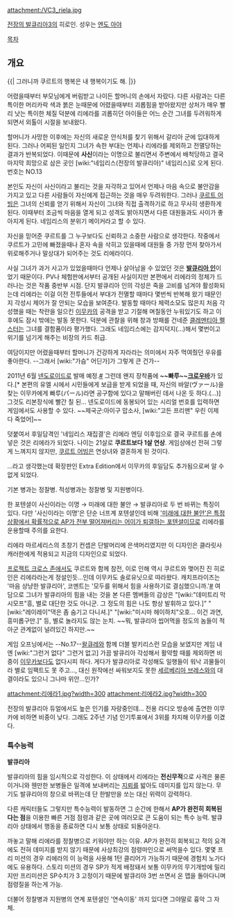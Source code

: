 attachment:/VC3_riela.jpg

[[전장의 발큐리아3]]의 히로인. 성우는 [[엔도 아야]]

[[목차]]

== 개요 ==
{{| 그러니까 쿠르트의 행복은 내 행복이기도 해. |}}

어렸을때부터 부모님에게 버림받고 나이든 할머니의 손에서 자랐다. 다른 사람과는 다른 특이한 머리카락 색과 붉은 눈때문에 어렸을때부터 괴롭힘을 받아왔지만 상처가 매우 빨리 낫는 특이한 체질 덕분에 리에라를 괴롭히던 아이들은 어느 순간 그녀를 두려워하게 되면서 외톨이 시절을 보내왔다.

할머니가 사망한 이후에는 자신의 새로운 안식처를 찾기 위해서 갈리아 군에 입대하게 된다. 그러나 어찌된 일인지 그녀가 속한 부대는 언제나 리에라를 제외하고 전멸당하는 결과가 반복되었다. 이때문에 '''사신'''이라는 이명으로 불리면서 주변에서 배척당하고 결국 마지막 희망으로 삼은 곳인 [wiki:"네임리스(전장의 발큐리아)" 네임리스]로 오게 된다. 번호는 NO.13

본인도 자신이 사신이라고 불리는 것을 자각하고 있어서 언제나 마음 속으로 불안감을 가지고 있고 다른 사람들이 자신에게 접근하는 것을 매우 두려워한다. 그러나 [[쿠르트 어빙]]은 그녀의 신뢰를 얻기 위해서 자신이 그녀와 직접 출격하기로 하고 무사히 생환하게 된다. 이때부터 조금씩 마음을 열게 되고 성격도 밝아지면서 다른 대원들과도 사이가 좋아지게 된다. 네임리스의 분위기 메이커라고 할 수 있다.

자신을 믿어준 쿠르트를 그 누구보다도 신뢰하고 소중한 사람으로 생각한다. 작중에서 쿠르트가 고민에 빠졌을때나 혼자 속을 삭히고 있을때에 대원들 중 가장 먼저 찾아가서 위로해주거나 말상대가 되어주는 것도 리에라이다.

사실 그녀가 과거 사고가 있었을때마다 언제나 살아남을 수 있었던 것은 '''[[발큐리아 인]]'''이었기 때문이다. PV나 체험판에서부터 공개된 사실이지만 본편에서 리에라의 정체가 드러나는 것은 작품 중반부 시점. 단지 발큐리아 인의 각성은 죽을 고비를 넘겨야 활성화되는데 리에라는 이걸 이전 전투들에서 부대가 전멸할 때마다 몇번씩 반복해 왔기 때문인지 각성시 제어가 잘 안되는 모습을 보여준다. 발동할 때마다 체력소모도 많은지 처음 각성했을 때는 착란을 일으킨 [[이무카]]의 공격을 받고 기절해 며칠동안 누워있기도 하고 이후에도 잠시 밖에는 발동 못한다. 덕분에 관찰을 위해 창과 방패를 건네준 [[클레멘티아 펠스터]]는 그녀를 결함품이라 평가했다. 그래도 네임리스에는 감지덕지(…)해서 몇번이고 위기를 넘기게 해주는 비장의 카드 취급.

여담이지만 어렸을때부터 할머니가 건강하게 자라라는 의미에서 자주 먹여줬던 우유를 좋아한다. --그래서 [wiki:"가슴" 어딘가]가 그렇게 큰 건가--

2011년 6월 [[넨도로이드]]로 발매 예정.[http://ameblo.jp/gsc-mikatan/entry-10809851890.html #] 그런데 왠지 장착품에 '''~~빠루~~[[크로우바]]'''가 있다.[* 본편의 유엘 시에서 시민들에게 보급을 받게 되었을 때, 자신의 바알(ヴァール)을 찾는 이무카에게 빠루(パール)라면 공구함에 있다고 말해버린 데서 나온 듯 하다.(...)] 그것도 리본장식에 빨간 칠 된... 넨도로이드에 동봉되어 있는 시리얼 번호를 입력하면 게임에서도 사용할 수 있다. ~~제국군:아이구 맙소사, [wiki:"고든 프리맨" 우린 이제 다 죽었어]~~

덧붙여서 후일담격인 '네임리스 재집결'은 리에라 엔딩 이후임으로 결국 쿠르트를 손에 넣은 것은 리에라가 되었다. 나이는 21살로 '''쿠르트보다 1살 연상'''. 게임상에선 전혀 그렇게 느껴지지 않지만, [[쿠르트 어빙]]은 연상녀와 결혼하게 된 것이다.

...라고 생각했는데 확장판인 Extra Edition에서 이무카의 후일담도 추가됨으로써 알 수 없게 되었다.

기본 병과는 정찰병. 적성병과는 정찰병 및 지원병이다.

한 포텐셜이 사신이라는 이명 → 미래에 대한 불안 → 발큐리아로 두 번 바뀌는 특징이 있다. 다만 '사신이라는 이명'은 단순 너프계 포텐셜인데 비해 [[코제트 코르하스|'미래에 대한 불안'은 특정 상황에서 확률적으로 AP가 전부 떨어져버리는 어이가 퇴갤하는 포텐셜]]이므로 리에라를 운용할때 주의를 요한다.

리에라 마르세리스의 초창기 컨셉은 단발머리에 은색머리였지만 이 디자인은 클라릿사 캐러한에게 적용되고 지금의 디자인으로 되었다.

[[프로젝트 크로스 존]]에서도 쿠르트와 함께 참전, 이로 인해 역시 쿠르트와 맺어진 진 히로인은 리에라라는게 정설인듯...인데 이무카도 솔로유닛으로 따라왔다. 캐치프라이즈는 '마음 상냥한 발큐리아', 코멘트는 '모두를 위해서 힘을 사용하기로 결심했으니까.'[http://pxz.channel.or.jp/entry/sega01_02.html #]
여담으로 그녀가 발큐리아의 힘을 내는 것을 본 다른 멤버들의 감상은 "[wiki:"데미트리 막시모프"흥, 별로 대단한 것도 아니군. 그 정도의 힘은 나도 항상 발휘하고 있다.]" "[wiki:"레이레이"댁은 좀 숨기고 다니셔.]" "[wiki:"미시마 헤이하치"오호... 이건 과연, 흥미롭구만.]" 등, 별로 놀라지도 않는 눈치. ~~뭐, 발큐리아 씹어먹을 정도의 놈들이 적아군 관계없이 널려있긴 하지만.~~

게임 오프닝에서는 --No.17--[[왈큐레]]와 함께 더블 발키리스런 모습을 보였지만 게임 내엔 [wiki:"그런거 없다" 그런거 없고] 가끔 발큐리아 각성해서 활약할 때를 제외하면 비중이 [[이무카]]보다도 없다시피 하다. 게다가 발큐리아로 각성해도 일행들이 워낙 괴물들이라 별로 임팩트도 못 주고..., 대신 원작에선 싸워보지도 못한 [[세르베리아 브레스]]와의 대결이라도 있으니 그나마 위안...인가?

attachment:리에라1.jpg?width=300 attachment:리에라2.jpg?width=300 

전장의 발큐리아 듀얼에서도 높은 인기를 자랑중인데... 전용 라디오 방송에 출연한 이무카에 비하면 비중이 낮다. 그래도 2주년 기념 인기투표에서 3위를 차지해 이무카를 이겼다.

=== 특수능력 ===
'''발큐리아'''

발큐리아의 힘을 임시적으로 각성한다. 이 상태에서 리에라는 '''전신무적'''으로 사격은 물론이거니와 웬만한 보병들은 일격에 보내버리는 [[지뢰]]를 밟아도 데미지를 입지 않는다. 무기도 발큐리아의 창으로 바뀌는데 단 한발만을 쏘는 대신 위력이 강력하다.

다른 캐릭터들도 그렇지만 특수능력이 발동하면 그 순간에 한해서 '''AP가 완전히 회복된다는 점'''을 이용한 빠른 거점 점령과 같은 곳에 여러모로 큰 도움이 되는 특수 능력. 발큐리아 상태에서 행동을 종료하면 다시 보통 상태로 되돌아온다. 

까놓고 말해 리에라를 정찰병으로 키워야만 하는 이유. AP가 완전히 회복되고 적의 요격에도 전혀 데미지를 받지 않기 때문에 사상최강의 점령마인으로 써먹을수 있다. 몇몇 프리 미션의 경우 리에라의 이 능력을 사용해 1턴 클리어가 가능하기 때문에 경험치 노가다에도 유용하다. 스토리 미션의 경우 SP가 적게 배정돼서 보통 이무카의 무기개방에 밀리지만 프리미션은 SP수치가 3 고정이기 때문에 발큐리아 3번 쓰면서 온 맵을 돌아다니며 점령질을 하는게 가능.

더불어 정찰병과 지원병의 연계 포텐셜인 '연속이동' 까지 있다면 그야말로 흉악 그 자체.
